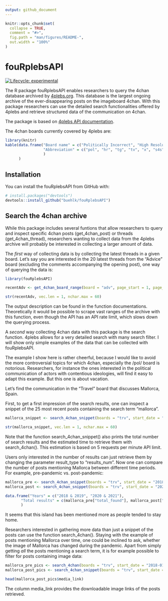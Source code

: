 ```yaml
---
output: github_document
---
```


<!-- README.md is generated from README.Rmd. Please edit that file -->

```r
knitr::opts_chunk$set(
  collapse = TRUE,
  comment = "#>",
  fig.path = "man/figures/README-",
  out.width = "100%"
)
```

# fouRplebsAPI

<!-- badges: start -->
[![Lifecycle: experimental](https://img.shields.io/badge/lifecycle-stable.svg)](https://lifecycle.r-lib.org/articles/stages.html#stable) 
<!-- badges: end -->

The R package fouRplebsAPI enables researchers to query the 4chan database archived by [4plebs.org](https://www.4plebs.org/). 
This database is the largest ongoing archive of the ever-disappearing posts on the imageboard 4chan. With this package researchers can use the detailed search functionalities offered by 4plebs and retrieve structured data of the communication on 4chan.

The package is based on [4plebs API documentation](https://4plebs.tech/foolfuuka/).

The 4chan boards currently covered by 4plebs are:

```r
library(knitr)
kable(data.frame("Board name" = c("Politically Incorrect", "High Resolution", "Traditional Games", "Television & Film", "Paranormal", "Sh*t 4chan Says", "Auto", "Advice", "Travel", "Flash", "Sports", "My Little Politics", "Mecha & Auto"),
                 "Abbreviation" = c("pol", "hr", "tg", "tv", "x", "s4s", "o", "adv", "trv", "f", "sp", "mlpol", "mo")
                 )
      )

```

## Installation

You can install the fouRplebsAPI from GitHub with:

``` r
# install.packages("devtools")
devtools::install_github("buehlk/fouRplebsAPI")
```

## Search the 4chan archive

While this package includes several funtions that allow researchers to query and inspect specific 4chan posts (get_4chan_post) or threads (get_4chan_thread), researchers wanting to collect data from the 4plebs archive will probably be interested in collecting a larger amount of data.

The *first* way of collecting data is by collecting the latest threads in a given board. Let's say you are interested in the 20 latest threads from the "Advice" board (excluding the comments accompanying the opening post), one way of querying the data is:

```r
library(fouRplebsAPI)

recentAdv <- get_4chan_board_range(board = "adv", page_start = 1, page_stop = 2, latest_comments = FALSE)

str(recentAdv, vec.len = 1, nchar.max = 60)
```

The output description can be found in the function documentations. Theoretically it would be possible to scrape vast ranges of the archive with this function, even though the API has an API rate limit, which slows down the querying process. 

A *second* way collecting 4chan data with this package is the search function. 4plebs allows for a very detailed search with many search filter. I will show only simple examples of the data that can be collected with fouRplebsAPI.

The example I show here is rather cheerful, because I would like to avoid the more controversial topics for which 4chan, especially the /pol/ board is notorious. Researchers, for instance the ones interested in the political communication of actors with contentious ideologies, will find it easy to adapt this example. 
But this one is about vacation.

Let's find the communication in the "Travel" board that discusses Mallorca, Spain.

First, to get a first impression of the search results, one can inspect a snippet of the 25 most recent posts containing the search term "mallorca".

```r
mallorca_snippet <- search_4chan_snippet(boards = "trv", start_date = "2021-01-01", end_date = "2022-12-31", text = "mallorca")

str(mallorca_snippet, vec.len = 1, nchar.max = 60)
```
Note that the function search_4chan_snippet() also prints the total number of search results and the estimated time to retrieve them with search_4chan(). This estimation is based on 5 requests per minute API limit.

Users only interested in the number of results can just retrieve them by changing the parameter result_type to "results_num". Now one can compare the number of posts mentioning Mallorca between different time periods. For example, pre-pandemic vs. post-pandemic:

```r
mallorca_pre <- search_4chan_snippet(boards = "trv", start_date = "2018-01-01", end_date = "2019-12-31", text = "mallorca", result_type = "results_num")
mallorca_post <- search_4chan_snippet(boards = "trv", start_date = "2020-01-01", end_date = "2021-12-31", text = "mallorca", result_type = "results_num")

data.frame("Years" = c("2018 & 2019", "2020 & 2021"),
       "Total results" = c(mallorca_pre["total_found"], mallorca_post["total_found"])
       )
```
It seems that this island has been mentioned more as people tended to stay home.

Researchers interested in gathering more data than just a snippet of the posts can use the function search_4chan(). Staying with the example of posts mentioning Mallorca over time, one could be inclined to ask, whether the image of Mallorca has changed during the pandemic. Apart from simply getting *all* the posts mentioning a search term, it is for example possible to filter for posts containing image data:

```r
mallorca_pre_pics <- search_4chan(boards = "trv", start_date = "2018-01-01", end_date = "2019-12-31", text = "mallorca", show_only = "image")
mallorca_post_pics <- search_4chan_snippet(boards = "trv", start_date = "2018-01-01", end_date = "2019-12-31", text = "mallorca", show_only = "image")

head(mallorca_post_pics$media_link)
```
The column media_link provides the downloadable image links of the posts retrieved.


